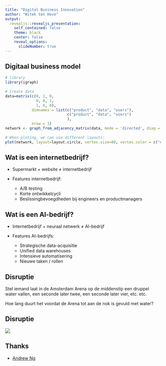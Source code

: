 ```yaml
---
title: "Digital Business Innovation"
author: "Witek ten Hove"
output:
  revealjs::revealjs_presentation:
    self_contained: false
    theme: black
    center: false
    reveal_options:
      slideNumber: true
---
```


## Digitaal business model

```r
# library
library(igraph)
 
# Create data
data=matrix(c(0, 1, 0,
              0, 0, 1,
              1, 0, 0),
            dimnames = list(c("product", "data", "users"),
                            c("product", "data", "users")
                            ),
            nrow = 3)
network <- graph_from_adjacency_matrix(data, mode = 'directed', diag = F)
 
# When ploting, we can use different layouts:
plot(network, layout=layout.circle, vertex.size=80, vertex.color = c("#F1948A", "#F7DC6F", "#85C1E9"), vertex.label.color = "black", vertex.label.cex = 1.5, vertex.label.family = "Arial")

```

## Wat is een internetbedrijf?

* Supermarkt + website $\ne$ internetbedrijf

* Features internetbedrijf:

    - A/B testing
    - Korte ontwikkelcycli
    - Beslissingbevoegdheden bij engineers en productmanagers

## Wat is een AI-bedrijf?

* Internetbedrijf + neuraal netwerk $\ne$ AI-bedrijf

* Features AI-bedrijfs:

    + Strategische data-acquisitie
    + Unified data warehouses
    + Intensieve automatisering
    + Nieuwe taken / rollen
    
## Disruptie

<p>Stel iemand laat in de Amsterdam Arena op de middenstip een druppel water vallen, een seconde later twee, een seconde later vier, etc. etc.
</p>
<p>
Hoe lang duurt het voordat de Arena tot aan de nok is gevuld met water?
</p>

## Disruptie

<img src="image/arena1.gif">

## 

## Thanks

+ [Andrew Ng](https://youtu.be/NKpuX_yzdYs)

